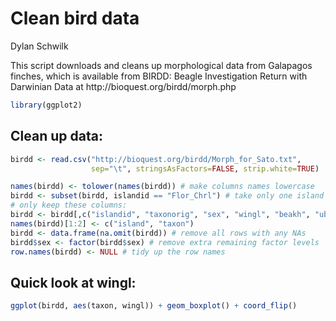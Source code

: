 # Clean bird data #

Dylan Schwilk

This script downloads and cleans up morphological data from Galapagos
finches, which is available from BIRDD: Beagle Investigation Return with
Darwinian Data at http://bioquest.org/birdd/morph.php


```r
library(ggplot2)
```

## Clean up data: ##

```r
birdd <- read.csv("http://bioquest.org/birdd/Morph_for_Sato.txt",
                  sep="\t", stringsAsFactors=FALSE, strip.white=TRUE)

names(birdd) <- tolower(names(birdd)) # make columns names lowercase
birdd <- subset(birdd, islandid == "Flor_Chrl") # take only one island
# only keep these columns:
birdd <- birdd[,c("islandid", "taxonorig", "sex", "wingl", "beakh", "ubeakl")]
names(birdd)[1:2] <- c("island", "taxon")
birdd <- data.frame(na.omit(birdd)) # remove all rows with any NAs
birdd$sex <- factor(birdd$sex) # remove extra remaining factor levels
row.names(birdd) <- NULL # tidy up the row names
```

## Quick look at wingl: ##

```r
ggplot(birdd, aes(taxon, wingl)) + geom_boxplot() + coord_flip()
```

